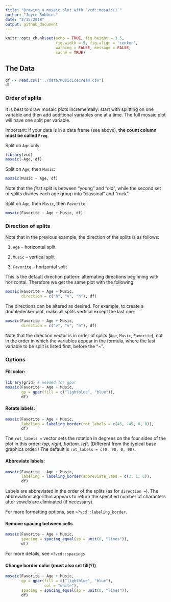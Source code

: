 ```yaml
---
title: "Drawing a mosaic plot with `vcd::mosaic()`"
author: "Joyce Robbins"
date: "2/15/2018"
output: github_document
---
```


```r
knitr::opts_chunk$set(echo = TRUE, fig.height = 3.5,
                      fig.width = 5, fig.align = 'center',
                      warning = FALSE, message = FALSE,
                      cache = TRUE)
```

## The Data

```r
df <- read.csv("../data/MusicIcecream.csv")
df
```

### Order of splits

It is best to draw mosaic plots incrementally: start with splitting on one variable and then add additional variables one at a time.  The full mosaic plot will have one split per variable.

Important: if your data is in a data frame (see above), **the count column must be called `Freq`**. 

Split on `Age` only:

```r
library(vcd)
mosaic(~Age, df)
```

Split on `Age`, then `Music`:

```r
mosaic(Music ~ Age, df)
```

Note that the *first* split is between "young" and "old", while the second set of splits divides each age group into "classical" and "rock".

Split on `Age`, then `Music`, then `Favorite`:

```r
mosaic(Favorite ~ Age + Music, df)
```

### Direction of splits

Note that in the previous example, the direction of the splits is as follows:

1. `Age` -- horizontal split

2. `Music` -- vertical split

3. `Favorite` -- horizontal split

This is the default direction pattern: alternating directions beginning with horizontal. Therefore we get the same plot with the following:

```r
mosaic(Favorite ~ Age + Music, 
       direction = c("h", "v", "h"), df)
```

The directions can be altered as desired.  For example, to create a doubledecker plot, make all splits vertical except the last one:

```r
mosaic(Favorite ~ Age + Music,
       direction = c("v", "v", "h"), df)
```

Note that the direction vector is in order of splits (`Age`, `Music`, `Favorite`), not in the order in which the variables appear in the formula, where the last variable to be split is listed first, before the "~".

### Options

#### Fill color:

```r
library(grid) # needed for gpar
mosaic(Favorite ~ Age + Music, 
       gp = gpar(fill = c("lightblue", "blue")),
       df)
```

#### Rotate labels:

```r
mosaic(Favorite ~ Age + Music, 
       labeling = labeling_border(rot_labels = c(45, -45, 0, 0)),
       df)
```

The `rot_labels = ` vector sets the rotation in degrees on the four sides of the plot in this order: *top, right, bottom, left*. (Different from the typical base graphics order!) The default is `rot_labels = c(0, 90, 0, 90)`.

#### Abbreviate labels:

```r
mosaic(Favorite ~ Age + Music, 
       labeling = labeling_border(abbreviate_labs = c(3, 1, 6)), 
       df)
```

Labels are abbreviated in the order of the splits (as for `direction = `). The abbreviation algorithm appears to return the specified number of characters after vowels are eliminated (if necessary).

For more formatting options, see `>?vcd::labeling_border`.

#### Remove spacing between cells

```r
mosaic(Favorite ~ Age + Music,
       spacing = spacing_equal(sp = unit(0, "lines")),
       df)
```

For more details, see `>?vcd::spacings`

#### Change border color (must also set fill(?))

```r
mosaic(Favorite ~ Age + Music,
       gp = gpar(fill = c("lightblue", "blue"),
                 col = "white"),
       spacing = spacing_equal(sp = unit(0, "lines")),
       df)
```

